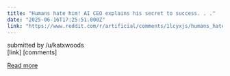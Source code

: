```yaml
---
title: "Humans hate him! AI CEO explains his secret to success. . ."
date: "2025-06-16T17:25:51.000Z"
link: "https://www.reddit.com/r/artificial/comments/1lcyxjs/humans_hate_him_ai_ceo_explains_his_secret_to/"
---
```


submitted by    /u/katxwoods  
 [link]   [comments]

[Read more](https://www.reddit.com/r/artificial/comments/1lcyxjs/humans_hate_him_ai_ceo_explains_his_secret_to/)
